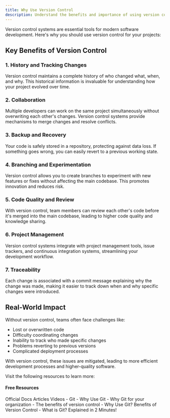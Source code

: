 ```yaml
---
title: Why Use Version Control
description: Understand the benefits and importance of using version control systems in software development
---
```


Version control systems are essential tools for modern software development. Here's why you should use version control for your projects:

## Key Benefits of Version Control

### 1. History and Tracking Changes
Version control maintains a complete history of who changed what, when, and why. This historical information is invaluable for understanding how your project evolved over time.

### 2. Collaboration
Multiple developers can work on the same project simultaneously without overwriting each other's changes. Version control systems provide mechanisms to merge changes and resolve conflicts.

### 3. Backup and Recovery
Your code is safely stored in a repository, protecting against data loss. If something goes wrong, you can easily revert to a previous working state.

### 4. Branching and Experimentation
Version control allows you to create branches to experiment with new features or fixes without affecting the main codebase. This promotes innovation and reduces risk.

### 5. Code Quality and Review
With version control, team members can review each other's code before it's merged into the main codebase, leading to higher code quality and knowledge sharing.

### 6. Project Management
Version control systems integrate with project management tools, issue trackers, and continuous integration systems, streamlining your development workflow.

### 7. Traceability
Each change is associated with a commit message explaining why the change was made, making it easier to track down when and why specific changes were introduced.

## Real-World Impact

Without version control, teams often face challenges like:
- Lost or overwritten code
- Difficulty coordinating changes
- Inability to track who made specific changes
- Problems reverting to previous versions
- Complicated deployment processes

With version control, these issues are mitigated, leading to more efficient development processes and higher-quality software.

Visit the following resources to learn more:

#### Free Resources

<Tabs defaultValue="article">
<TabsList>
<TabsTrigger value="official">Official Docs</TabsTrigger>
<TabsTrigger value="article">Articles</TabsTrigger>
<TabsTrigger value="video">Videos</TabsTrigger>
</TabsList>
<TabsContent value="official">
- <Link href="https://git-scm.com/book/en/v2/Getting-Started-Why-Use-Git">Git - Why Use Git</Link>
</TabsContent>
<TabsContent value="article">
- <Link href="https://www.atlassian.com/git/tutorials/why-git">Why Git for your organization</Link>
- <Link href="https://about.gitlab.com/topics/version-control/">The benefits of version control</Link>
</TabsContent>
<TabsContent value="video">
- <Link href="https://www.youtube.com/watch?v=K0mgc3efx-A">Why Use Git? Benefits of Version Control</Link>
- <Link href="https://www.youtube.com/watch?v=2ReR1YJrNOM">What is Git? Explained in 2 Minutes!</Link>
</TabsContent>
</Tabs>
